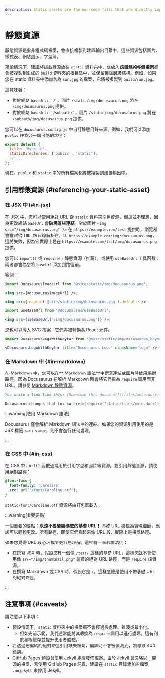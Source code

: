 ```yaml
---
description: Static assets are the non-code files that are directly copied to the build output. Learn about how they are handled and what the best practices of using static assets are.
---
```


# 靜態資源

靜態資源是指非程式碼檔案，會直接複製到建置輸出目錄中。這些資源包括圖片、樣式表、網站圖示、字型等。

預設情況下，建議將這些資源放在 `static` 資料夾中。您放入**該目錄的每個檔案**都會被複製到生成的 `build` 資料夾的根目錄中，並保留目錄層級結構。例如，如果您在 static 資料夾中添加名為 `sun.jpg` 的檔案，它將被複製到 `build/sun.jpg`。

這意味著：

- 對於網站 `baseUrl: '/'`，圖片 `/static/img/docusaurus.png` 將在 `/img/docusaurus.png` 提供。
- 對於網站 `baseUrl: '/subpath/'`，圖片 `/static/img/docusaurus.png` 將在 `/subpath/img/docusaurus.png` 提供。

您可以在 `docusaurus.config.js` 中自訂靜態目錄來源。例如，我們可以添加 `public` 作為另一個可能的路徑：

```js title="docusaurus.config.js"
export default {
  title: 'My site',
  staticDirectories: ['public', 'static'],
  // ...
};
```

現在，`public` 和 `static` 中的所有檔案都將被複製到建置輸出中。

## 引用靜態資源 {#referencing-your-static-asset}

### 在 JSX 中 {#in-jsx}

在 JSX 中，您可以使用絕對 URL 從 `static` 資料夾引用資源，但這並不理想，因為更改網站 `baseUrl` 會**破壞這些連結**。對於圖片 `<img src="/img/docusaurus.png" />` 在 `https://example.com/test` 提供時，瀏覽器會嘗試從 URL 根目錄解析它，即 `https://example.com/img/docusaurus.png`，這將失敗，因為它實際上是在 `https://example.com/test/img/docusaurus.png` 提供。

您可以 `import()` 或 `require()` 靜態資源（推薦），或使用 `useBaseUrl` 工具函數：兩者都會為您將 `baseUrl` 添加到路徑前。

範例：

```jsx title="MyComponent.js"
import DocusaurusImageUrl from '@site/static/img/docusaurus.png';

<img src={DocusaurusImageUrl} />;
```

```jsx title="MyComponent.js"
<img src={require('@site/static/img/docusaurus.png').default} />
```

```jsx title="MyComponent.js"
import useBaseUrl from '@docusaurus/useBaseUrl';

<img src={useBaseUrl('/img/docusaurus.png')} />;
```

您也可以導入 SVG 檔案：它們將被轉換為 React 元件。

```jsx title="MyComponent.js"
import DocusaurusLogoWithKeytar from '@site/static/img/docusaurus_keytar.svg';

<DocusaurusLogoWithKeytar title="Docusaurus Logo" className="logo" />;
```

### 在 Markdown 中 {#in-markdown}

在 Markdown 中，您可以在** Markdown 語法**中撰寫連結或圖片時使用絕對路徑，因為 Docusaurus 在解析 Markdown 時會將它們視為 `require` 調用而非 URL。請參閱 [Markdown 靜態資源](./guides/markdown-features/markdown-features-assets.mdx)。

```md
You write a link like this: [Download this document](/files/note.docx)

Docusaurus changes that to: <a href={require('static/files/note.docx')}>Download this document</a>
```

:::warning[使用 Markdown 語法]

Docusaurus 僅會解析 Markdown 語法中的連結。如果您的資源引用使用的是 JSX 標籤 `<a>` / `<img>`，則不會進行任何處理。

:::

### 在 CSS 中 {#in-css}

在 CSS 中，`url()` 函數通常用於引用字型和圖片等資源。要引用靜態資源，請使用絕對路徑：

```css
@font-face {
  font-family: 'Caroline';
  src: url('/font/Caroline.otf');
}
```

`static/font/Caroline.otf` 資源將由打包器載入。

:::warning[重要要點]

一個重要的要點：**永遠不要硬編碼您的基礎 URL！** 基礎 URL 被視為實現細節，應該可以輕鬆更改。所有路徑，即使它們看起來像 URL 段，實際上是檔案路徑。

如果您覺得 URL 段心理模型更容易理解，這裡有一個經驗法則：

- 在撰寫 JSX 時，假設您有一個像 `/test/` 這樣的基礎 URL，這樣您就不會使用像 `src="/img/thumbnail.png"` 這樣的絕對 URL 路徑，而是 `require` 該資源。
- 在撰寫 Markdown 或 CSS 時，假設它是 `/`，這樣您總是使用不帶基礎 URL 的絕對路徑。

:::

## 注意事項 {#caveats}

請注意以下事項：

- 預設情況下，`static` 資料夾中的檔案都不會經過後處理、雜湊或最小化。
  - 但如先前示範，我們通常能將其轉換為 `require` 調用以進行處理。這有利於積極緩存並提升使用者體驗。
- 若透過硬編碼的絕對路徑引用缺失檔案，編譯時不會被偵測到，將導致 404 錯誤。
- GitHub Pages 預設會使用 [Jekyll](https://jekyllrb.com/) 處理發佈檔案。由於 Jekyll 會忽略以 `_` 開頭的檔案，若使用 GitHub Pages 託管，建議在 `static` 目錄添加空檔案 `.nojekyll` 來停用 Jekyll。